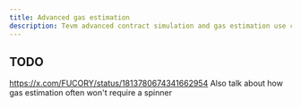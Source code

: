 ```yaml
---
title: Advanced gas estimation
description: Tevm advanced contract simulation and gas estimation use case
---
```


## TODO

https://x.com/FUCORY/status/1813780674341662954
Also talk about how gas estimation often won't require a spinner